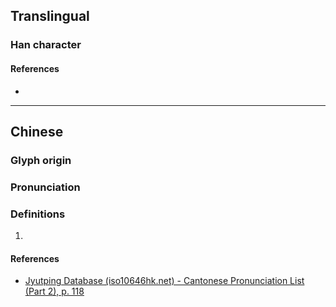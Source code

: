 {{character info}}
==Translingual==

===Han character===
{{Han char|rn=64|rad=手|as=11|sn=14|four=50016|canj=QYTU|ids=⿰扌竟}}

====References====
* {{Han ref|kx=0451.090|dkj=12623|dj=0801.200|hdz=31948.150|uh=646C|ud=25708|bh=E1EF|bd=57839}}

----

==Chinese==
{{zh-forms}}

===Glyph origin===
{{Han etym}}

===Pronunciation===
{{zh-pron
|m=yǐng
|c=jing2
|mc=y
|oc=y
|cat=
}}

===Definitions===
{{zh-hanzi}}

# {{rfdef|zh}}

====References====
* [http://www.iso10646hk.net/jp/document/download.jsp Jyutping Database (iso10646hk.net) - Cantonese Pronunciation List (Part 2), p. 118]
